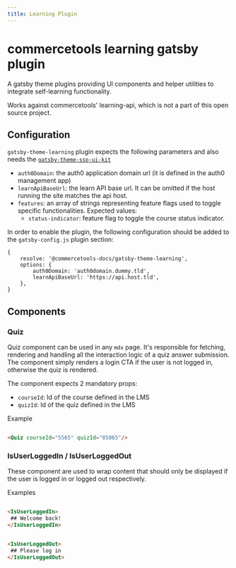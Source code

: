 ```yaml
---
title: Learning Plugin
---
```


# commercetools learning gatsby plugin

A gatsby theme plugins providing UI components and helper utilities to integrate self-learning functionality.

Works against commercetools' learning-api, which is not a part of this open source project.

## Configuration

`gatsby-theme-learning` plugin expects the following parameters and also needs the [`gatsby-theme-sso-ui-kit`](../configuration/sso)

- `auth0Domain`: the auth0 application domain url (it is defined in the auth0 management app)
- `learnApiBaseUrl`: the learn API base url. It can be omitted if the host running the site matches the api host.
- `features`: an array of strings representing feature flags used to toggle specific functionalities. Expected values:
  - `status-indicator`: feature flag to toggle the course status indicator.

In order to enable the plugin, the following configuration should be added to the `gatsby-config.js` plugin section:

```
{
    resolve: '@commercetools-docs/gatsby-theme-learning',
    options: {
        auth0Domain: 'auth0domain.dummy.tld',
        learnApiBaseUrl: 'https://api.host.tld',
    },
}
```

## Components

### Quiz

Quiz component can be used in any `mdx` page. It's responsible for fetching, rendering and handling all the interaction logic of a quiz answer submission.
The component simply renders a login CTA if the user is not logged in, otherwise the quiz is rendered.

The component expects 2 mandatory props:

- `courseId`: Id of the course defined in the LMS
- `quizId`: Id of the quiz defined in the LMS

Example


```md title="you write:" secondaryTheme

<Quiz courseId="5565" quizId="85065"/>

```

### IsUserLoggedIn / IsUserLoggedOut

These component are used to wrap content that should only be displayed if the user is logged in or logged out respectively.

Examples

```md title="you write:" secondaryTheme

<IsUserLoggedIn>
 ## Welcome back!
</IsUserLoggedIn>

```

```md title="you write:" secondaryTheme

<IsUserLoggedOut>
 ## Please log in
</IsUserLoggedOut>

```
